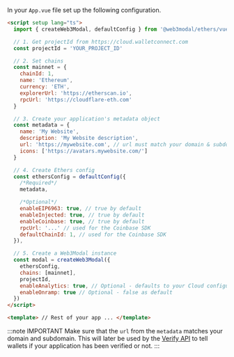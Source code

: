 
In your `App.vue` file set up the following configuration.

```html
<script setup lang="ts">
  import { createWeb3Modal, defaultConfig } from '@web3modal/ethers/vue'

  // 1. Get projectId from https://cloud.walletconnect.com
  const projectId = 'YOUR_PROJECT_ID'

  // 2. Set chains
  const mainnet = {
    chainId: 1,
    name: 'Ethereum',
    currency: 'ETH',
    explorerUrl: 'https://etherscan.io',
    rpcUrl: 'https://cloudflare-eth.com'
  }

  // 3. Create your application's metadata object
  const metadata = {
    name: 'My Website',
    description: 'My Website description',
    url: 'https://mywebsite.com', // url must match your domain & subdomain
    icons: ['https://avatars.mywebsite.com/']
  }

  // 4. Create Ethers config
  const ethersConfig = defaultConfig({
    /*Required*/
    metadata,

    /*Optional*/
    enableEIP6963: true, // true by default
    enableInjected: true, // true by default
    enableCoinbase: true, // true by default
    rpcUrl: '...' // used for the Coinbase SDK
    defaultChainId: 1, // used for the Coinbase SDK
  }),

  // 5. Create a Web3Modal instance
  const modal = createWeb3Modal({
    ethersConfig,
    chains: [mainnet],
    projectId,
    enableAnalytics: true, // Optional - defaults to your Cloud configuration
    enableOnramp: true // Optional - false as default
  })
</script>

<template> // Rest of your app ... </template>
```

:::note IMPORTANT
Make sure that the `url` from the `metadata` matches your domain and subdomain. This will later be used by the [Verify API](../../../../cloud/verify.mdx) to tell wallets if your application has been verified or not.
:::
